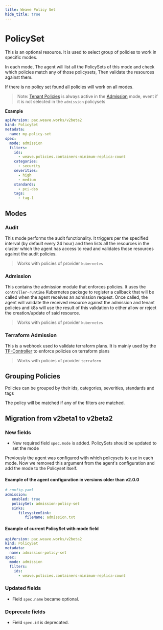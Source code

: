 ```yaml
---
title: Weave Policy Set
hide_title: true
---
```



# PolicySet

This is an optional resource. It is used to select group of policies to work in specific modes.

In each mode, The agent will list all the PolicySets of this mode and check which policies match any of those policysets, Then validate the resources against them.

If there is no policy set found all policies will work on all modes.

> Note: [Tenant Policies](./policy.mdx#tenant-policy) is always active in the [Admission](#admission) mode, event if it is not selected in the `admission` policysets

**Example**
```yaml
apiVersion: pac.weave.works/v2beta2
kind: PolicySet
metadata:
  name: my-policy-set
spec:
  mode: admission
  filters:
    ids:
      - weave.policies.containers-minimum-replica-count
    categories:
      - security
    severities:
      - high
      - medium
    standards:
      - pci-dss
    tags:
      - tag-1
```

## Modes

### Audit

This mode performs the audit functionality. It triggers per the specified interval (by default every 24 hour) and then lists all the resources in the cluster which the agent has access to read and validates those resources against the audit policies.

> Works with policies of provider `kubernetes`


### Admission

This contains the admission module that enforces policies. It uses the `controller-runtime` Kubernetes package to register a callback that will be called when the agent receives an admission request. Once called, the agent will validate the received resource against the admission and tenant policies and k8s will use the result of this validation to either allow or reject the creation/update of said resource.

> Works with policies of provider `kubernetes`


### Terraform Admission

This is a webhook used to validate terraform plans. It is mainly used by the [TF-Controller](https://github.com/weaveworks/tf-controller) to enforce policies on terraform plans

> Works with policies of provider `terraform`


## Grouping Policies

Policies can be grouped by their ids, categories, severities, standards and tags

The policy will be matched if any of the filters are matched.


## Migration from v2beta1 to v2beta2

### New fields
- New required field `spec.mode` is added. PolicySets should be updated to set the mode

Previously the agent was configured with which policysets to use in each mode. Now we removed this argument from the agent's configuration and
add the mode to the Policyset itself.

#### Example of the agent configuration in versions older than v2.0.0

```yaml
# config.yaml
admission:
   enabled: true
   policySet: admission-policy-set
   sinks:
      filesystemSink:
         fileName: admission.txt
```

#### Example of current PolicySet with mode field

```yaml
apiVersion: pac.weave.works/v2beta2
kind: PolicySet
metadata:
  name: admission-policy-set
spec:
  mode: admission
  filters:
    ids:
      - weave.policies.containers-minimum-replica-count
```


### Updated fields
- Field `spec.name` became optional.

### Deprecate fields
- Field `spec.id` is deprecated.
